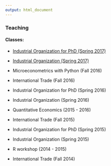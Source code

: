 ```yaml
---
output: html_document
---
```


### Teaching

#### Classes:
- [Industrial Organization for PhD (Spring 2017)](./teaching/iophd.html)

- [Industrial Organization (Spring 2017)](./teaching/io.html)

- Microeconometrics with Python (Fall 2016)

- International Trade (Fall 2016)

- Industrial Organization for PhD (Spring 2016)

- Industrial Organization (Spring 2016)

- Quantitative Economics (2015 - 2016)

- International Trade (Fall 2015)

- Industrial Organization for PhD (Spring 2015)

- Industrial Organization (Spring 2015)

- R workshop (2014 - 2015)

- International Trade (Fall 2014)